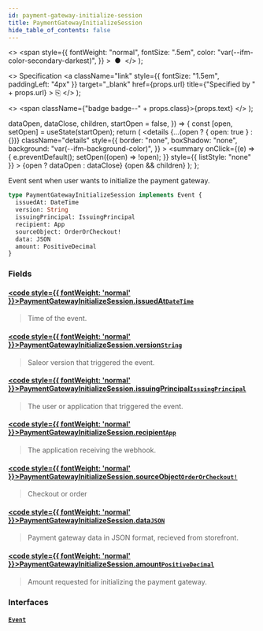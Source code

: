```yaml
---
id: payment-gateway-initialize-session
title: PaymentGatewayInitializeSession
hide_table_of_contents: false
---
```


  <>
    <span
      style={{
        fontWeight: "normal",
        fontSize: ".5em",
        color: "var(--ifm-color-secondary-darkest)",
      }}
    >
      &nbsp;●&nbsp;
    </span>
  </>
);

  <>
    Specification
    <a
      className="link"
      style={{ fontSize: "1.5em", paddingLeft: "4px" }}
      target="\_blank"
      href={props.url}
      title={"Specified by " + props.url}
    >
      ⎘
    </a>
  </>
);

  <>
    <span className={"badge badge--" + props.class}>{props.text}</span>
  </>
);


  dataOpen,
  dataClose,
  children,
  startOpen = false,
}) => {
  const [open, setOpen] = useState(startOpen);
  return (
    <details
      {...(open ? { open: true } : {})}
      className="details"
      style={{
        border: "none",
        boxShadow: "none",
        background: "var(--ifm-background-color)",
      }}
    >
      <summary
        onClick={(e) => {
          e.preventDefault();
          setOpen((open) => !open);
        }}
        style={{ listStyle: "none" }}
      >
        {open ? dataOpen : dataClose}
      </summary>
      {open && children}
    </details>
  );
};

Event sent when user wants to initialize the payment gateway.

<Badge text="Added in Saleor 3.13" class="secondary margin-bottom--sm" />

<FeaturePreview />

```graphql
type PaymentGatewayInitializeSession implements Event {
  issuedAt: DateTime
  version: String
  issuingPrincipal: IssuingPrincipal
  recipient: App
  sourceObject: OrderOrCheckout!
  data: JSON
  amount: PositiveDecimal
}
```

### Fields

#### [<code style={{ fontWeight: 'normal' }}>PaymentGatewayInitializeSession.<b>issuedAt</b></code>](#)<Bullet />[`DateTime`](../../../api-reference/miscellaneous/scalars/date-time) <Badge class="secondary" text="scalar"/>

> Time of the event.

#### [<code style={{ fontWeight: 'normal' }}>PaymentGatewayInitializeSession.<b>version</b></code>](#)<Bullet />[`String`](../../../api-reference/miscellaneous/scalars/string) <Badge class="secondary" text="scalar"/>

> Saleor version that triggered the event.

#### [<code style={{ fontWeight: 'normal' }}>PaymentGatewayInitializeSession.<b>issuingPrincipal</b></code>](#)<Bullet />[`IssuingPrincipal`](../../../api-reference/miscellaneous/unions/issuing-principal) <Badge class="secondary" text="union"/>

> The user or application that triggered the event.

#### [<code style={{ fontWeight: 'normal' }}>PaymentGatewayInitializeSession.<b>recipient</b></code>](#)<Bullet />[`App`](../../../api-reference/apps/objects/app) <Badge class="secondary" text="object"/>

> The application receiving the webhook.

#### [<code style={{ fontWeight: 'normal' }}>PaymentGatewayInitializeSession.<b>sourceObject</b></code>](#)<Bullet />[`OrderOrCheckout!`](../../../api-reference/miscellaneous/unions/order-or-checkout) <Badge class="secondary" text="non-null"/> <Badge class="secondary" text="union"/>

> Checkout or order

#### [<code style={{ fontWeight: 'normal' }}>PaymentGatewayInitializeSession.<b>data</b></code>](#)<Bullet />[`JSON`](../../../api-reference/miscellaneous/scalars/json) <Badge class="secondary" text="scalar"/>

> Payment gateway data in JSON format, recieved from storefront.

#### [<code style={{ fontWeight: 'normal' }}>PaymentGatewayInitializeSession.<b>amount</b></code>](#)<Bullet />[`PositiveDecimal`](../../../api-reference/miscellaneous/scalars/positive-decimal) <Badge class="secondary" text="scalar"/>

> Amount requested for initializing the payment gateway.

### Interfaces

#### [`Event`](../../../api-reference/miscellaneous/interfaces/event) <Badge class="secondary" text="interface"/>

>

